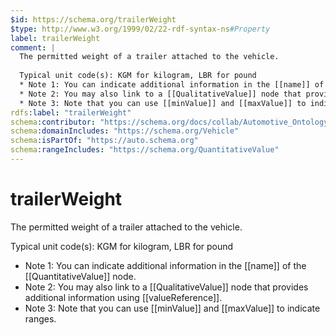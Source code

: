 ```yaml
---
$id: https://schema.org/trailerWeight
$type: http://www.w3.org/1999/02/22-rdf-syntax-ns#Property
label: trailerWeight
comment: |
  The permitted weight of a trailer attached to the vehicle.
  
  Typical unit code(s): KGM for kilogram, LBR for pound
  * Note 1: You can indicate additional information in the [[name]] of the [[QuantitativeValue]] node.
  * Note 2: You may also link to a [[QualitativeValue]] node that provides additional information using [[valueReference]].
  * Note 3: Note that you can use [[minValue]] and [[maxValue]] to indicate ranges.
rdfs:label: "trailerWeight"
schema:contributor: "https://schema.org/docs/collab/Automotive_Ontology_Working_Group"
schema:domainIncludes: "https://schema.org/Vehicle"
schema:isPartOf: "https://auto.schema.org"
schema:rangeIncludes: "https://schema.org/QuantitativeValue"
---
```


# trailerWeight

The permitted weight of a trailer attached to the vehicle.

Typical unit code(s): KGM for kilogram, LBR for pound
* Note 1: You can indicate additional information in the [[name]] of the [[QuantitativeValue]] node.
* Note 2: You may also link to a [[QualitativeValue]] node that provides additional information using [[valueReference]].
* Note 3: Note that you can use [[minValue]] and [[maxValue]] to indicate ranges.


